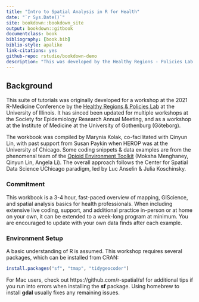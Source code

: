 ```yaml
--- 
title: "Intro to Spatial Analysis in R for Health"
date: "`r Sys.Date()`"
site: bookdown::bookdown_site
output: bookdown::gitbook
documentclass: book
bibliography: [book.bib]
biblio-style: apalike
link-citations: yes
github-repo: rstudio/bookdown-demo
description: "This was developed by the Healthy Regions - Policies Lab."
---
```


## Background {-}

This suite of tutorials was originally developed for a workshop at the 2021 R-Medicine Conference by the [Healthy Regions & Policies Lab](http://www.healthyregions.org) at the University of Illinois. It has sinced been updated for multiple workshops at the Society for Epidemiology Research Annual Meeting, and as a workshop at the Institute of Medicine at the University of Gothenburg (Göteborg). 

The workbook was compiled by Marynia Kolak, co-facilitated with Qinyun Lin, with past support from Susan Paykin when HEROP was at the University of Chicago. Some coding snippets & data examples are from the phenomenal team of the [Opioid Environment Toolkit](https://geodacenter.github.io/opioid-environment-toolkit) (Moksha Menghaney, Qinyun Lin, Angela Li). The overall approach follows the Center for Spatial Data Science UChicago paradigm, led by Luc Anselin & Julia Koschinsky.

### Commitment {-}
This workbook is a 3-4 hour, fast-paced overview of mapping, GIScience, and spatial analysis basics for health professionals. When including extensive live coding, support, and additional practice in-person or at home on your own, it can be extended to a week-long program at minimum. You are encouraged to update with your own data finds after each example.

### Environment Setup {-}

A basic understanding of R is assumed. This workshop requires several packages, which can be installed from CRAN:

```r
install.packages("sf", "tmap", "tidygeocoder")
```

For Mac users, check out https://github.com/r-spatial/sf for additional tips if you run into errors when installing the **sf** package. Using homebrew to install **gdal** usually fixes any remaining issues.



